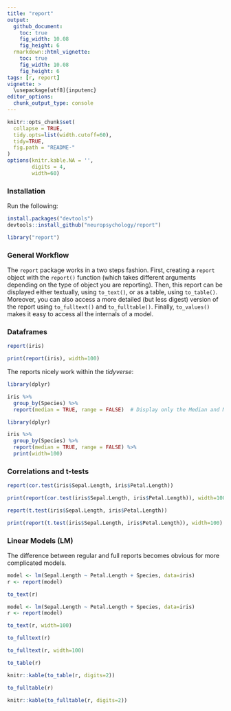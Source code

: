```yaml
---
title: "report"
output: 
  github_document:
    toc: true
    fig_width: 10.08
    fig_height: 6
  rmarkdown::html_vignette:
    toc: true
    fig_width: 10.08
    fig_height: 6
tags: [r, report]
vignette: >
  \usepackage[utf8]{inputenc}
editor_options: 
  chunk_output_type: console
---
```


```r
knitr::opts_chunk$set(
  collapse = TRUE,
  tidy.opts=list(width.cutoff=60),
  tidy=TRUE,
  fig.path = "README-"
)
options(knitr.kable.NA = '',
        digits = 4,
        width=60)
```


### Installation


Run the following:

```r
install.packages("devtools")
devtools::install_github("neuropsychology/report")
```
```r
library("report")
```


### General Workflow

The `report` package works in a two steps fashion. First, creating a `report` object with the `report()` function (which takes different arguments depending on the type of object you are reporting). Then, this report can be displayed either textually, using `to_text()`, or as a table, using `to_table()`. Moreover, you can also access a more detailed (but less digest) version of the report using `to_fulltext()` and `to_fulltable()`. Finally, `to_values()` makes it easy to access all the internals of a model. 


### Dataframes

```r
report(iris)
```
```r
print(report(iris), width=100)
```

The reports nicely work within the *tidyverse*:

```r
library(dplyr)

iris %>% 
  group_by(Species) %>% 
  report(median = TRUE, range = FALSE)  # Display only the Median and MAD
```
```r
library(dplyr)

iris %>% 
  group_by(Species) %>% 
  report(median = TRUE, range = FALSE) %>% 
  print(width=100)
```

### Correlations and t-tests

```r
report(cor.test(iris$Sepal.Length, iris$Petal.Length))
```
```r
print(report(cor.test(iris$Sepal.Length, iris$Petal.Length)), width=100)
```

```r
report(t.test(iris$Sepal.Length, iris$Petal.Length))
```
```r
print(report(t.test(iris$Sepal.Length, iris$Petal.Length)), width=100)
```

### Linear Models (LM)

The difference between regular and full reports becomes obvious for more complicated models.

```r
model <- lm(Sepal.Length ~ Petal.Length + Species, data=iris)
r <- report(model)

to_text(r)
```
```r
model <- lm(Sepal.Length ~ Petal.Length + Species, data=iris) 
r <- report(model)

to_text(r, width=100)
```


```r
to_fulltext(r)
```
```r
to_fulltext(r, width=100)
```

```r
to_table(r)
```
```r
knitr::kable(to_table(r, digits=2))
```

```r
to_fulltable(r)
```
```r
knitr::kable(to_fulltable(r, digits=2))
```
